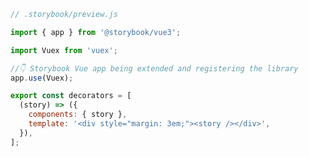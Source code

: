 ```js
// .storybook/preview.js

import { app } from '@storybook/vue3';

import Vuex from 'vuex';

//👇 Storybook Vue app being extended and registering the library
app.use(Vuex);

export const decorators = [
  (story) => ({
    components: { story },
    template: '<div style="margin: 3em;"><story /></div>',
  }),
];
```
